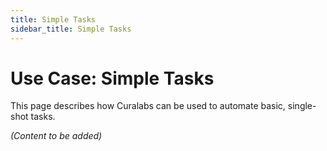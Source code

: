 ```yaml
---
title: Simple Tasks
sidebar_title: Simple Tasks
---
```


# Use Case: Simple Tasks

This page describes how Curalabs can be used to automate basic, single-shot tasks.

*(Content to be added)*
